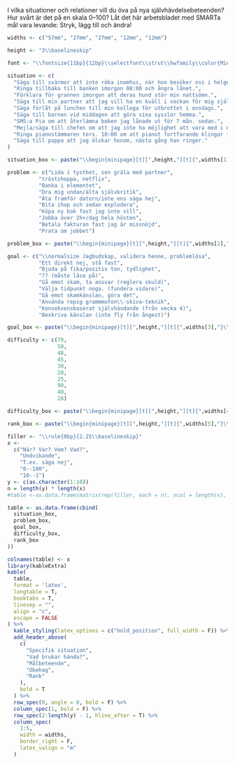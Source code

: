 I vilka situationer och relationer vill du öva på nya självhävdelsebeteenden? Hur svårt är det på en skala 0--100? Låt det här arbetsbladet med SMARTa mål vara levande: Stryk, lägg till och ändra!

\vspace{.75\baselineskip}

```r

widths <- c("57mm", "27mm", "27mm", "12mm", "12mm")

height <- "3\\baselineskip"

font <- "\\fontsize{11bp}{12bp}\\selectfont\\strut\\hwfamily\\color{MidnightBlue}"

situation <- c(
  "Säga till svärmor att inte röka inomhus, när hon besöker oss i helgen.",
  "Ringa tillbaka till banken imorgon 08:00 och ångra lånet.",
  "Förklara för grannen imorgon att deras hund stör min nattsömn.",
  "Säga till min partner att jag vill ha en kväll i veckan för mig själv, ex. träffa vän.",
  "Säga förlåt på lunchen till min kollega för utbrottet i onsdags.",
  "Säga till barnen vid middagen att göra sina sysslor hemma.",
  "SMS:a Pia om att återlämna boken jag lånade ut för 7 mån. sedan.",
  "Mejla/säga till chefen om att jag inte ha möjlighet att vara med i nya projektet.",
  "Ringa pianostämmaren tors. 10:00 om att pianot fortfarande klingar falskt.",
  "Säga till pappa att jag älskar honom, nästa gång han ringer."
)

situation_box <- paste("\\begin{minipage}[t][",height,"][t]{",widths[1],"}\\RaggedRight{}",font,"\\if 2\\thexex{}",situation,"\\else\\fi","\\if 1\\thexex{}",situation,"\\else\\fi","\\end{minipage}",sep="")

problem <- c("Lida i tysthet, sen gräla med partner",
          "tröstshoppa, netflix",
          "Banka i elementet",
          "Dra mig undan/älta självkritik",
          "Äta framför datorn/inte ens säga hej",
          "Bita ihop och sedan explodera",
          "Köpa ny bok fast jag inte vill",
          "Jobba över 2h+/dag hela hösten",
          "Betala fakturan fast jag är missnöjd",
          "Prata om jobbet")

problem_box <- paste("\\begin{minipage}[t][",height,"][t]{",widths[2],"}\\RaggedRight{}",font,"\\if 2\\thexex{}",problem,"\\else\\fi","\\if 1\\thexex{}",problem,"\\else\\fi","\\end{minipage}",sep="")

goal <- c("\\normalsize Jagbudskap, validera henne, problemlösa",
          "Ett direkt nej, stå fast",
          "Bjuda på fika/positiv ton, tydlighet",
          "?? (måste läsa på)",
          "Gå emot skam, ta ansvar (reglera skuld)",
          "Välja tidpunkt noga. (fundera vidare)",
          "Gå emot skamkänslan, göra det",
          "Använda repig grammmofon\\-skiva-teknik",
          "Konsekvensbaserat självhävdande (från vecka 4)",
          "Beskriva känslan (inte fly från ångest)")

goal_box <- paste("\\begin{minipage}[t][",height,"][t]{",widths[3],"}\\RaggedRight{}",font,"\\if 2\\thexex{}",goal,"\\else\\fi","\\end{minipage}",sep="")

difficulty <- c(70,
                50,
                48,
                45,
                30,
                20,
                25,
                90,
                40,
                28)

difficulty_box <- paste("\\begin{minipage}[t][",height,"][t]{",widths[4],"}\\centering",font,"\\Large\\if 2\\thexex{}",difficulty,"\\else\\fi","\\end{minipage}",sep="")

rank_box <- paste("\\begin{minipage}[t][",height,"][t]{",widths[5],"}\\centering",font,"\\Large\\if 2\\thexex{}",rank(rev(difficulty)),"\\else\\fi","\\end{minipage}",sep="")

filler <- "\\rule{0bp}{2.25\\baselineskip}"
x <-
  c("När? Var? Vem? Vad?",
    "Undvikande",
    "T.ex. säga nej",
    "0--100",
    "10--1")
y <- c(as.character(1:10))
n = length(y) * length(x)
#table <-as.data.frame(matrix(rep(filler, each = n), ncol = length(x), nrow = length(y)))

table <- as.data.frame(cbind(
  situation_box,
  problem_box,
  goal_box,
  difficulty_box,
  rank_box
))

colnames(table) <- x
library(kableExtra)
kable(
  table,
  format = 'latex',
  longtable = T,
  booktabs = T,
  linesep = "",
  align = "c",
  escape = FALSE
) %>%
  kable_styling(latex_options = c("hold_position", full_width = F)) %>%
  add_header_above(
    c(
      "Specifik situation",
      "Vad brukar hända?",
      "Målbeteende",
      "Obehag",
      "Rank"
    ),
    bold = T
  ) %>%
  row_spec(0, angle = 0, bold = F) %>%
  column_spec(1, bold = F) %>%
  row_spec(2:length(y) - 1, hline_after = T) %>%
  column_spec(
    1:5,
    width = widths,
    border_right = F,
    latex_valign = "m"
  )

```
